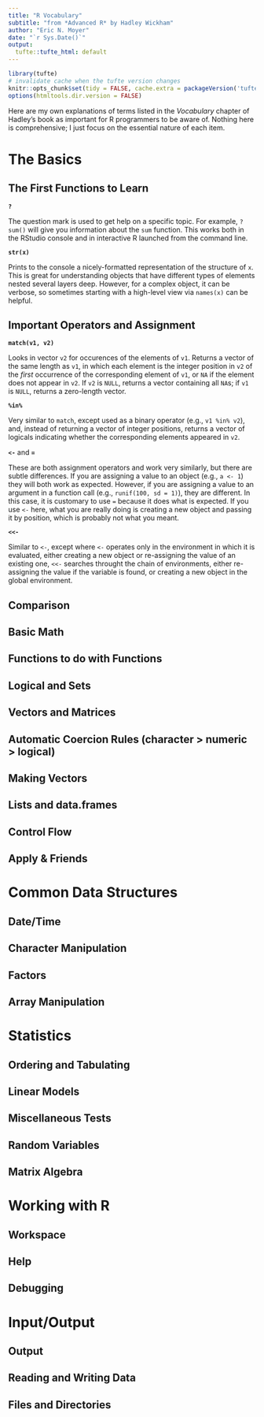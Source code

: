 ```yaml
---
title: "R Vocabulary"
subtitle: "from *Advanced R* by Hadley Wickham"
author: "Eric N. Moyer"
date: "`r Sys.Date()`"
output:
  tufte::tufte_html: default
---
```


```r
library(tufte)
# invalidate cache when the tufte version changes
knitr::opts_chunk$set(tidy = FALSE, cache.extra = packageVersion('tufte'))
options(htmltools.dir.version = FALSE)
```

Here are my own explanations of terms listed in the *Vocabulary* chapter of 
Hadley's book as important for R programmers to be aware of. Nothing here is 
comprehensive; I just focus on the essential nature of each item.

# The Basics

## The First Functions to Learn

**`?`**

The question mark is used to get help on a specific topic.  For example, 
`?sum()` will give you information about the `sum` function.  This works both in 
the RStudio console and in interactive R launched from the command line.

**`str(x)`**

Prints to the console a nicely-formatted representation of the
structure of `x`.  This is great for understanding objects that have different
types of elements nested several layers deep.  However, for a complex object, it
can be verbose, so sometimes starting with a high-level view via `names(x)` can
be helpful.

## Important Operators and Assignment

**`match(v1, v2)`**

Looks in vector `v2` for occurences of the elements of `v1`. 
Returns a vector of the same length as `v1`, in which each element is the integer 
position in `v2` of the *first* occurrence of the corresponding element of `v1`, or 
`NA` if the element does not appear in `v2`. If `v2` is `NULL`, returns a vector 
containing all `NA`s; if `v1` is `NULL`, returns a zero-length vector.

**`%in%`**

Very similar to `match`, except used as a binary operator (e.g., 
`v1 %in% v2`), and, instead of returning a vector of integer positions, returns 
a vector of logicals indicating whether the corresponding elements appeared in `v2`.

**` <- `** and **`=`**

These are both assignment operators and work very similarly, 
but there are subtle differences.  If you are assigning a value to an object (e.g., 
`a <- 1`) they will both work as expected.  However, if you are assigning a value 
to an argument in a function call (e.g., `runif(100, sd = 1)`), they are different. 
In this case, it is customary to use `=` because it does what is expected. If you 
use ` <- ` here, what you are really doing is creating a new object and passing it 
by position, which is probably not what you meant.

**` <<- `**

Similar to ` <- `, except where ` <- ` operates only in the environment 
in which it is evaluated, either creating a new object or re-assigning the value of 
an existing one, ` <<- ` searches throught the chain of environments, either re-
assigning the value if the variable is found, or creating a new object in the global 
environment.

## Comparison

## Basic Math

## Functions to do with Functions

## Logical and Sets

## Vectors and Matrices

## Automatic Coercion Rules (character > numeric > logical)

## Making Vectors

## Lists and data.frames

## Control Flow

## Apply & Friends

# Common Data Structures

## Date/Time

## Character Manipulation

## Factors

## Array Manipulation

# Statistics

## Ordering and Tabulating

## Linear Models

## Miscellaneous Tests

## Random Variables

## Matrix Algebra

# Working with R

## Workspace

## Help

## Debugging

# Input/Output

## Output

## Reading and Writing Data

## Files and Directories

